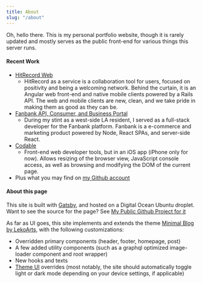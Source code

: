 ```yaml
---
title: About
slug: "/about"
---
```

Oh, hello there. This is my personal portfolio website, though it is rarely updated and mostly serves as the public front-end for various things this server runs.

#### Recent Work
* [HitRecord Web](https://www.hitrecord.org)
    * HitRecord as a service is a collaboration tool for users, focused on positivity and being a welcoming network. Behind the curtain, it is an Angular web front-end and native mobile clients powered by a Rails API. The web and mobile clients are new, clean, and we take pride in making them as good as they can be.
* [Fanbank API, Consumer, and Business Portal](https://www.fanbank.com)
    * During my stint as a west-side LA resident, I served as a full-stack developer for the Fanbank platform. Fanbank is a e-commerce and marketing product powered by Node, React SPAs, and server-side React. 
* [Codable](http://appstore.com/codable)
    * Front-end web developer tools, but in an iOS app (iPhone only for now). Allows resizing of the browser view, JavaScript console access, as well as browsing and modifying the DOM of the current page.
* Plus what you may find on [my Github account](https://github.com/jdodsoncollins)

#### About this page

This site is built with [Gatsby](https://www.gatsbyjs.org/), and hosted on a Digital Ocean Ubuntu droplet. Want to see the source for the page? See [My Public Github Project for it](https://github.com/jdodsoncollins/JeremyCollinsDotNet)

As far as UI goes, this site implements and extends the theme [Minimal Blog by LekoArts](https://github.com/LekoArts/gatsby-themes/tree/master/themes/gatsby-theme-minimal-blog), with the following customizations:
- Overridden primary components (header, footer, homepage, post)
- A few added utility components (such as a graphql optimized image-loader component and root wrapper)
- New hooks and texts
- [Theme UI](https://www.gatsbyjs.org/docs/theme-ui/) overrides (most notably, the site should automatically toggle light or dark mode depending on your device settings, if applicable)